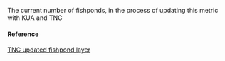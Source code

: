 The current number of fishponds, in the process of updating this metric with KUA and TNC

#### Reference

[TNC updated fishpond layer](NA)